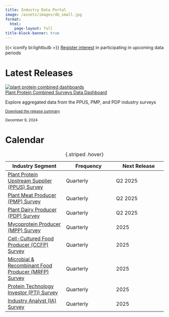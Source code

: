 ```yaml
---
title: Industry Data Portal
image: /assets/images/db_small.jpg
format: 
  html:
    page-layout: full
title-block-banner: true
---
```


::: fs-4
{{< iconify bi:lightbulb >}} [Register interest](https://qualtricsxmgtnmmghg4.qualtrics.com/jfe/form/SV_a2UplqKqiQXYWEe) in participating in upcoming data periods
:::

# Latest Releases

```{=html}
<div class="card mb-3" style="max-width: 540px;">
  <div class="row g-0">
    <a class="col-md-4" href="pp_combined/">
      <img src="/assets/images/db_small.jpg" class="img-fluid rounded-start" alt="plant protein combined dashboards">
    </a>
    <div class="col-md-8">
      <div class="card-body">
        <a href="pp_combined/" class="card-title card-link fs-3 text-decoration-none">Plant Protein Combined Surveys Data Dashboard</a>
        <p class="card-text">Explore aggregated data from the PPUS, PMP, and PDP industry surveys</p>
        <a target="_blank" href="pp_combined/downloads/2024Q4_Plant_Protein_Combined_Summary.pdf" class="card-text card-link text-decoration-none"><small class="text-body-secondary"><i class="bi bi-filetype-pdf"></i> Download the release summary</small></a>
        <p class="card-text"><small class="text-body-secondary">December 9, 2024</small></p>
      </div>
    </div>
  </div>
</div>

```

# Calendar

| Industry Segment                                                | Frequency | Next Release |
|--------                                                         | -------   | -------      |
| [Plant Protein Upstream Supplier (PPUS) Survey](/surveys/ppus.qmd)       | Quarterly | Q2 2025      |
| [Plant Meat Producer (PMP) Survey](/surveys/pmp.qmd)                     | Quarterly | Q2 2025      |
| [Plant Dairy Producer (PDP) Survey](/surveys/pdp.qmd)                    | Quarterly | Q2 2025      |
| [Mycoprotein Producer (MPP) Survey](/surveys/mpp.qmd)                    | Quarterly | 2025      |
| [Cell-Cultured Food Producer (CCFP) Survey](/surveys/ccfp.qmd)           | Quarterly | 2025      |
| [Microbial & Recombinant Food Producer (MRFP) Survey](/surveys/mrfp.qmd) | Quarterly | 2025      |
| [Protein Technology Investor (PTI) Survey](/surveys/pti.qmd)             | Quarterly | 2025      |
| [Industry Analyst (IA) Survey](/surveys/ia.qmd)                          | Quarterly | 2025      |

: {.striped .hover}



  